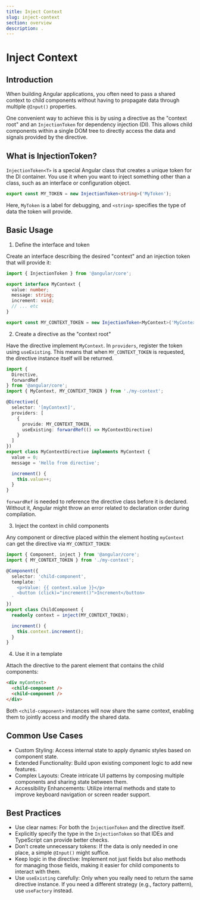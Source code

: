 ```yaml
---
title: Inject Context
slug: inject-context
section: overview
description: .
---
```


# Inject Context

## Introduction

When building Angular applications, you often need to pass a shared context to child components without having to propagate data through multiple `@Input()` properties.

One convenient way to achieve this is by using a directive as the "context root" and an `InjectionToken` for dependency injection (DI).
This allows child components within a single DOM tree to directly access the data and signals provided by the directive.

## What is InjectionToken?

`InjectionToken<T>` is a special Angular class that creates a unique token for the DI container.
You use it when you want to inject something other than a class, such as an interface or configuration object.

```typescript
export const MY_TOKEN = new InjectionToken<string>('MyToken');
```

Here, `MyToken` is a label for debugging, and `<string>` specifies the type of data the token will provide.

## Basic Usage

1. Define the interface and token

Create an interface describing the desired "context" and an injection token that will provide it:

```typescript
import { InjectionToken } from '@angular/core';

export interface MyContext {
  value: number;
  message: string;
  increment: void;
  // ... etc
}

export const MY_CONTEXT_TOKEN = new InjectionToken<MyContext>('MyContextToken');
```

2. Create a directive as the "context root"

Have the directive implement `MyContext`.
In `providers`, register the token using `useExisting`.
This means that when `MY_CONTEXT_TOKEN` is requested, the directive instance itself will be returned.

```typescript
import {
  Directive,
  forwardRef
} from '@angular/core';
import { MyContext, MY_CONTEXT_TOKEN } from './my-context';

@Directive({
  selector: '[myContext]',
  providers: [
    {
      provide: MY_CONTEXT_TOKEN,
      useExisting: forwardRef(() => MyContextDirective)
    }
  ]
})
export class MyContextDirective implements MyContext {
  value = 0;
  message = 'Hello from directive';

  increment() {
    this.value++;
  }
}
```
`forwardRef` is needed to reference the directive class before it is declared.
Without it, Angular might throw an error related to declaration order during compilation.

3. Inject the context in child components

Any component or directive placed within the element hosting `myContext` can get the directive via `MY_CONTEXT_TOKEN`:

```typescript
import { Component, inject } from '@angular/core';
import { MY_CONTEXT_TOKEN } from './my-context';

@Component({
  selector: 'child-component',
  template: `
    <p>Value: {{ context.value }}</p>
    <button (click)="increment()">Increment</button>
  `
})
export class ChildComponent {
  readonly context = inject(MY_CONTEXT_TOKEN);

  increment() {
    this.context.increment();
  }
}
```

4. Use it in a template

Attach the directive to the parent element that contains the child components:

```html
<div myContext>
  <child-component />
  <child-component />
</div>
```
Both `<child-component>` instances will now share the same context, enabling them to jointly access and modify the shared data.

## Common Use Cases

- Custom Styling: Access internal state to apply dynamic styles based on component state.
- Extended Functionality: Build upon existing component logic to add new features.
- Complex Layouts: Create intricate UI patterns by composing multiple components and sharing state between them.
- Accessibility Enhancements: Utilize internal methods and state to improve keyboard navigation or screen reader support.

## Best Practices

- Use clear names: For both the `InjectionToken` and the directive itself.
- Explicitly specify the type in the `InjectionToken` so that IDEs and TypeScript can provide better checks.
- Don’t create unnecessary tokens: If the data is only needed in one place, a simple `@Input()` might suffice.
- Keep logic in the directive: Implement not just fields but also methods for managing those fields, making it easier for child components to interact with them.
- Use `useExisting` carefully: Only when you really need to return the same directive instance. If you need a different strategy (e.g., factory pattern), use `useFactory` instead.
